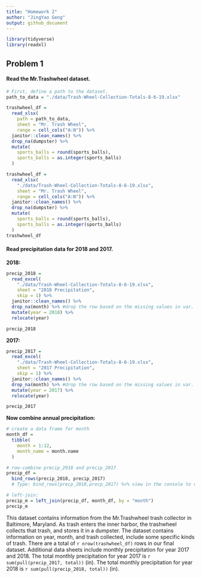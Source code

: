 ```yaml
---
title: "Homework 2"
author: "JingYao Geng"
output: github_document
---
```


```r
library(tidyverse)
library(readxl)
```


## Problem 1

#### **Read the Mr.Trashwheel dataset.**

```r
# First, define a path to the dataset.
path_to_data = "./data/Trash-Wheel-Collection-Totals-8-6-19.xlsx"

trashwheel_df = 
  read_xlsx(
    path = path_to_data,
    sheet = "Mr. Trash Wheel",
    range = cell_cols("A:N")) %>%
  janitor::clean_names() %>%
  drop_na(dumpster) %>% 
  mutate(
    sports_balls = round(sports_balls),
    sports_balls = as.integer(sports_balls)
  )

```

```r
trashwheel_df = 
  read_xlsx(
    "./data/Trash-Wheel-Collection-Totals-8-6-19.xlsx",
    sheet = "Mr. Trash Wheel",
    range = cell_cols("A:N")) %>%
  janitor::clean_names() %>%
  drop_na(dumpster) %>% 
  mutate(
    sports_balls = round(sports_balls),
    sports_balls = as.integer(sports_balls)
  )
trashwheel_df
```


#### **Read precipitation data for 2018 and 2017.**

**2018:**
```r
precip_2018 = 
  read_excel(
    "./data/Trash-Wheel-Collection-Totals-8-6-19.xlsx",
    sheet = "2018 Precipitation",
    skip = 1) %>%
  janitor::clean_names() %>%
  drop_na(month) %>% #drop the row based on the missing values in var. 'month'
  mutate(year = 2018) %>%
  relocate(year)

precip_2018
```

**2017:**

```r
precip_2017 = 
  read_excel(
    "./data/Trash-Wheel-Collection-Totals-8-6-19.xlsx",
    sheet = "2017 Precipitation",
    skip = 1) %>%
  janitor::clean_names() %>%
  drop_na(month) %>% #drop the row based on the missing values in var. 'month'
  mutate(year = 2017) %>%
  relocate(year)

precip_2017
```


**Now combine annual precipitation:**

```r
# create a data frame for month
month_df = 
  tibble(
    month = 1:12, 
    month_name = month.name
  )

# row-combine precip_2018 and precip_2017
precip_df = 
  bind_rows(precip_2018, precip_2017) 
  # Type: bind_rows(precp_2018,precp_2017) %>% view in the console to view it.

# left-join: 
precip_m = left_join(precip_df, month_df, by = "month") 
precip_m 
```

This dataset contains information from the Mr.Trashwheel trash collector in Baltimore, Maryland. As trash enters the  inner harbor, the trashwheel collects that trash, and stores it in a dumpster. The dataset contains information on year, month, and trash collected, include some specific kinds of trash. There are a total of `r nrow(trashwheel_df)` rows in our final dataset. Additional data sheets include monthly precipitation for year 2017 and 2018. The total monthly precipitation for year 2017 is `r sum(pull(precip_2017, total))` (in). The total monthly precipitation for year 2018 is `r sum(pull(precip_2018, total))` (in). 
